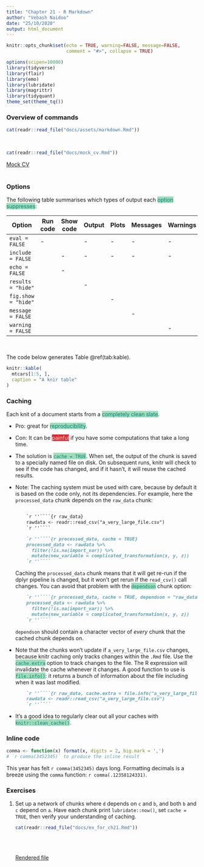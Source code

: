 ```yaml
---
title: "Chapter 21 - R Markdown"
author: "Vebash Naidoo"
date: "25/10/2020"
output: html_document
---
```



```r
knitr::opts_chunk$set(echo = TRUE, warning=FALSE, message=FALSE,
                      comment = "#>", collapse = TRUE)
```

```r
options(scipen=10000)
library(tidyverse)
library(flair)
library(emo)
library(lubridate)
library(magrittr)
library(tidyquant)
theme_set(theme_tq())
```

### Overview of commands

```r
cat(readr::read_file("docs/assets/markdown.Rmd"))
```

<br>

```r
cat(readr::read_file("docs/mock_cv.Rmd"))
```

[Mock CV](mock_cv.html) <br>
<br>

### Options

The following table summarises which types of output each <span style="color: #008080;background-color:#9FDDBA">option suppresses</span>:

Option             | Run code | Show code | Output | Plots | Messages | Warnings 
-------------------|----------|-----------|--------|-------|----------|---------
`eval = FALSE`     | -        |           | -      | -     | -        | -
`include = FALSE`  |          | -         | -      | -     | -        | -
`echo = FALSE`     |          | -         |        |       |          |
`results = "hide"` |          |           | -      |       |          | 
`fig.show = "hide"`|          |           |        | -     |          |
`message = FALSE`  |          |           |        |       | -        |
`warning = FALSE`  |          |           |        |       |          | -


<br> 

The code below generates Table \@ref(tab:kable).

```r
knitr::kable(
  mtcars[1:5, ],
  caption = "A knir table"
)
```

### Caching

Each knit of a document starts from a <span style="color: #008080;background-color:#9FDDBA">completely clean slate</span>. 

- Pro: great for <span style="color: #008080;background-color:#9FDDBA">reproducibility</span>.
- Con: It can be <span style="color: #FFE4E1;background-color:#E3242B">painful</span> if you have some computations that take a long time. 
- The solution is <span style="color: #008080;background-color:#9FDDBA">`cache = TRUE`</span>. When set, the output of the chunk is saved to a specially named file on disk. On subsequent runs, knitr will check to see if the code has changed, and if it hasn't, it will reuse the cached results.
- Note: The caching system must be used with care, because by default it is based on the code only, not its dependencies. For example, here the `processed_data` chunk depends on the `raw_data` chunk:
  
  ````markdown
  
      `r ''````{r raw_data}
      rawdata <- readr::read_csv("a_very_large_file.csv")
      `r ''````
      
      `r ''````{r processed_data, cache = TRUE}
      processed_data <- rawdata %>% 
        filter(!is.na(import_var)) %>% 
        mutate(new_variable = complicated_transformation(x, y, z))
      `r ''````
  ````

    Caching the `processed_data` chunk means that it will get re-run 
    if the dplyr pipeline is changed, but it won't get rerun if 
    the `read_csv()` call changes. You can avoid that problem with the 
    <span style="color: #008080;background-color:#9FDDBA">`dependson`</span>
    chunk option:

  ````markdown
      `r ''````{r processed_data, cache = TRUE, dependson = "raw_data"}
      processed_data <- rawdata %>% 
        filter(!is.na(import_var)) %>% 
        mutate(new_variable = complicated_transformation(x, y, z))
      `r ''````
  ````

    `dependson` should contain a character vector of *every* chunk 
    that the cached chunk depends on.    


- Note that the chunks won't update if `a_very_large_file.csv` changes, because knitr caching only tracks changes within the `.Rmd` file. Use the <span style="color: #008080;background-color:#9FDDBA">`cache.extra`</span>  option to track changes to the file. The R expression will invalidate the cache whenever it changes. A good function to use is <span style="color: #008080;background-color:#9FDDBA">`file.info()`</span>: it returns a bunch of information about the file including when it was last modified. 

  ````markdown
      `r ''````{r raw_data, cache.extra = file.info("a_very_large_file.csv")}
      rawdata <- readr::read_csv("a_very_large_file.csv")
      `r ''````
  ````

- It's a good idea to regularly clear out all your caches with <span style="color: #008080;background-color:#9FDDBA">`knitr::clean_cache()`</span>.  

### Inline code

```r
comma <- function(x) format(x, digits = 2, big.mark = ',')
# `r comma(3452345)` to produce the inline result
```

This year has felt `r comma(3452345)` days long. Formatting decimals is a breeze using the `comma` function: `r comma(.12358124331)`.

### Exercises

1.  Set up a network of chunks where `d` depends on `c` and `b`, and
    both `b` and `c` depend on `a`. Have each chunk print `lubridate::now()`,
    set `cache = TRUE`, then verify your understanding of caching.
    
    ```r
    cat(readr::read_file("docs/ex_for_ch21.Rmd"))
    ```
    
    <br> <br>
    
    [Rendered file](ex_for_ch21.html)

